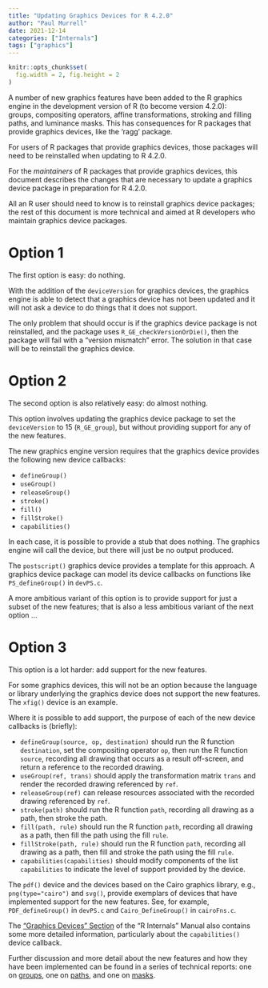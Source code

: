 ```yaml
---
title: "Updating Graphics Devices for R 4.2.0"
author: "Paul Murrell"
date: 2021-12-14
categories: ["Internals"]
tags: ["graphics"]
---
```


```r
knitr::opts_chunk$set(
  fig.width = 2, fig.height = 2
)
```

A number of new graphics features have been added to the R graphics
engine in the development version of R (to become version 4.2.0):  
groups, compositing operators, affine
transformations, stroking and filling paths, and luminance masks.
This has consequences for R packages that provide graphics devices,
like the 'ragg' package.

For users of R 
packages that provide graphics devices,
those packages will need to be reinstalled when
updating to R 4.2.0.

For the *maintainers* of R 
packages that provide graphics devices, this document describes
the changes that are necessary to update a graphics device package 
in preparation for R 4.2.0.

All an R user should need to know is to reinstall graphics device
packages;  the rest of this document is more technical and aimed
at R developers who maintain graphics device packages.

# Option 1

The first option is easy:  do nothing.

With the addition of the `deviceVersion` for graphics devices,
the graphics engine is able to detect that a graphics device
has not been updated and it will not ask a device to do things
that it does not support.

The only problem that should occur is if the graphics device package
is not reinstalled, and the package uses `R_GE_checkVersionOrDie()`,
then the package will fail with a "version mismatch" error.
The solution in that case will be to reinstall the graphics device.

# Option 2

The second option is also relatively easy:  do almost nothing.

This option involves updating the graphics device package
to set the `deviceVersion` to 15 (`R_GE_group`), but
without providing support for any of the new features.

The new graphics engine version requires that the graphics device
provides the following new device callbacks:

* `defineGroup()`
* `useGroup()`
* `releaseGroup()`
* `stroke()`
* `fill()`
* `fillStroke()`
* `capabilities()`

In each case, it is possible to provide a stub that does nothing.
The graphics engine will call the device, but 
there will just be no output produced.

The `postscript()` graphics device provides a template for this
approach.  A graphics device package can model its device
callbacks on functions like `PS_defineGroup()` in `devPS.c`.

A more ambitious variant of this option is to provide support for just a subset
of the new features;  that is also a less ambitious variant of the 
next option ...

# Option 3

This option is a lot harder: add support for the new features.

For some graphics devices, this will not be an option because the
language or library underlying the graphics device does not 
support the new features.  The `xfig()` device is an example.

Where it is possible to add support, the purpose of each of the new
device callbacks is (briefly):

* `defineGroup(source, op, destination)` should run the R function
  `destination`, set the compositing operator `op`, then run the R
  function `source`, recording all drawing that occurs as a result
  off-screen, and return a reference to the recorded drawing.
* `useGroup(ref, trans)` should apply the transformation matrix `trans`
  and render the recorded drawing referenced by `ref`.
* `releaseGroup(ref)` can release resources associated with the
  recorded drawing referenced by `ref`.
* `stroke(path)` should run the R function `path`, recording all
  drawing as a path, then stroke the path.
* `fill(path, rule)` should run the R function `path`, recording all
  drawing as a path, then fill the path using the fill `rule`.
* `fillStroke(path, rule)` should run the R function `path`, recording all
  drawing as a path, then fill and stroke the path using the fill `rule`.
* `capabilities(capabilities)` should modify components of the list
  `capabilities` to indicate the level of support provided by the device.

The `pdf()` device and the devices based on the Cairo graphics library,
e.g., `png(type="cairo")` and `svg()`,
provide exemplars of devices that have implemented support for the
new features.  See, for example, `PDF_defineGroup()` in `devPS.c` 
and `Cairo_DefineGroup()` in `cairoFns.c`.

The ["Graphics Devices" Section](https://cran.r-project.org/doc/manuals/r-devel/R-ints.html#Graphics-devices) 
of the "R Internals" Manual also
contains some more detailed information, particularly about the 
`capabilities()` device callback.

Further discussion and more detail about the new features and
how they have been implemented can be found in a series of
technical reports:  one on
[groups](https://stattech.wordpress.fos.auckland.ac.nz/2021/11/15/2021-02-groups-compositing-operators-and-affine-transformations-in-r-graphics/),
one on 
[paths](https://stattech.wordpress.fos.auckland.ac.nz/2021/11/16/2021-03-stroking-and-filling-paths-in-r-graphics/),
and one on 
[masks](https://stattech.blogs.auckland.ac.nz/2021/12/01/2021-04-luminance-masks-in-r-graphics/).



